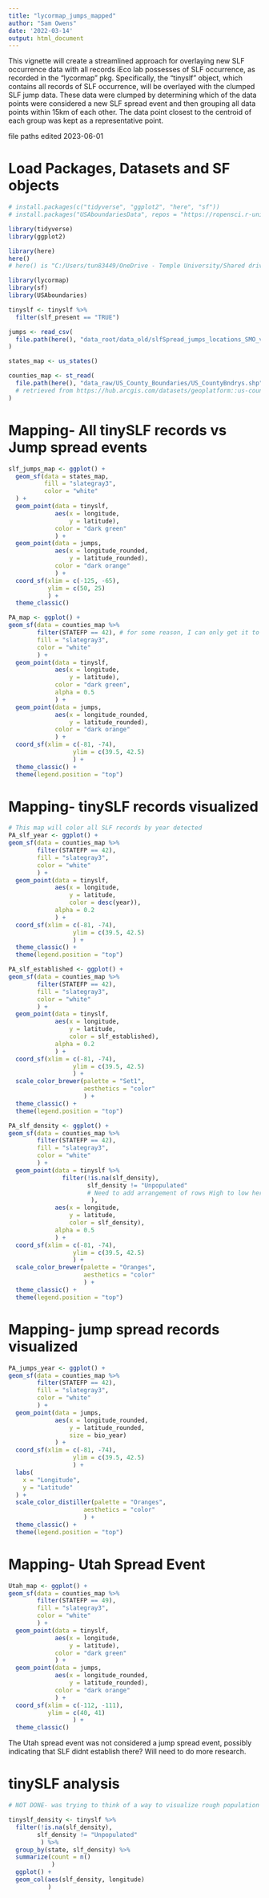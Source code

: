 ```yaml
---
title: "lycormap_jumps_mapped"
author: "Sam Owens"
date: '2022-03-14'
output: html_document
---
```


This vignette will create a streamlined approach for overlaying new SLF occurrence data with all records iEco lab possesses of SLF occurrence, as recorded in the "lycormap" pkg. Specifically, the "tinyslf" object, which contains all records of SLF occurrence, will be overlayed with the clumped SLF jump data. These data were clumped by determining which of the data points were considered a new SLF spread event and then grouping all data points within 15km of each other. The data point closest to the centroid of each group was kept as a representative point. 

file paths edited 2023-06-01

# Load Packages, Datasets and SF objects

```r

# install.packages(c("tidyverse", "ggplot2", "here", "sf"))
# install.packages("USAboundariesData", repos = "https://ropensci.r-universe.dev", type = "source")

library(tidyverse)
library(ggplot2)

library(here)
here()
# here() is "C:/Users/tun83449/OneDrive - Temple University/Shared drives/slfClimate/projects/slfSpread/slfSpread_pkg"

library(lycormap)
library(sf)
library(USAboundaries)

```

```r

tinyslf <- tinyslf %>%
  filter(slf_present == "TRUE")

jumps <- read_csv(
  file.path(here(), "data_root/data_old/slfSpread_jumps_locations_SMO_v2.csv")
)

states_map <- us_states()

counties_map <- st_read(
  file.path(here(), "data_raw/US_County_Boundaries/US_CountyBndrys.shp")
  # retrieved from https://hub.arcgis.com/datasets/geoplatform::us-county-boundaries/about
)

```

# Mapping- All tinySLF records vs Jump spread events

```r

slf_jumps_map <- ggplot() +
  geom_sf(data = states_map,
          fill = "slategray3", 
          color = "white"
  ) +
  geom_point(data = tinyslf, 
             aes(x = longitude,
                 y = latitude),
             color = "dark green"
             ) +
  geom_point(data = jumps,
             aes(x = longitude_rounded,
                 y = latitude_rounded),
             color = "dark orange"
             ) +
  coord_sf(xlim = c(-125, -65), 
           ylim = c(50, 25)
           ) +
  theme_classic()

```

```r

PA_map <- ggplot() +
geom_sf(data = counties_map %>%
        filter(STATEFP == 42), # for some reason, I can only get it to map one state at a time. It will not do groups of states
        fill = "slategray3", 
        color = "white"
        ) +
  geom_point(data = tinyslf, 
             aes(x = longitude,
                 y = latitude),
             color = "dark green",
             alpha = 0.5
             ) +
  geom_point(data = jumps,
             aes(x = longitude_rounded,
                 y = latitude_rounded),
             color = "dark orange"
             ) +
  coord_sf(xlim = c(-81, -74),
                  ylim = c(39.5, 42.5)
                  ) +
  theme_classic() +
  theme(legend.position = "top")

```

# Mapping- tinySLF records visualized

```r

# This map will color all SLF records by year detected
PA_slf_year <- ggplot() +
geom_sf(data = counties_map %>%
        filter(STATEFP == 42),
        fill = "slategray3", 
        color = "white"
        ) +
  geom_point(data = tinyslf, 
             aes(x = longitude,
                 y = latitude,
                 color = desc(year)),
             alpha = 0.2
             ) +
  coord_sf(xlim = c(-81, -74),
                  ylim = c(39.5, 42.5)
                  ) +
  theme_classic() +
  theme(legend.position = "top")

```

``` r

PA_slf_established <- ggplot() +
geom_sf(data = counties_map %>%
        filter(STATEFP == 42),
        fill = "slategray3", 
        color = "white"
        ) +
  geom_point(data = tinyslf, 
             aes(x = longitude,
                 y = latitude,
                 color = slf_established),
             alpha = 0.2
             ) +
  coord_sf(xlim = c(-81, -74),
                  ylim = c(39.5, 42.5)
                  ) +
  scale_color_brewer(palette = "Set1", 
                     aesthetics = "color"
                     ) +
  theme_classic() +
  theme(legend.position = "top")

```

``` r

PA_slf_density <- ggplot() +
geom_sf(data = counties_map %>%
        filter(STATEFP == 42),
        fill = "slategray3", 
        color = "white"
        ) +
  geom_point(data = tinyslf %>%
               filter(!is.na(slf_density),
                      slf_density != "Unpopulated"
                      # Need to add arrangement of rows High to low here
                       ),
             aes(x = longitude,
                 y = latitude,
                 color = slf_density),
             alpha = 0.5
             ) +
  coord_sf(xlim = c(-81, -74),
                  ylim = c(39.5, 42.5)
                  ) +
  scale_color_brewer(palette = "Oranges", 
                     aesthetics = "color"
                     ) +
  theme_classic() +
  theme(legend.position = "top")

```

# Mapping- jump spread records visualized

``` r

PA_jumps_year <- ggplot() +
geom_sf(data = counties_map %>%
        filter(STATEFP == 42),
        fill = "slategray3", 
        color = "white"
        ) +
  geom_point(data = jumps, 
             aes(x = longitude_rounded,
                 y = latitude_rounded,
                 size = bio_year)
             ) +
  coord_sf(xlim = c(-81, -74),
                  ylim = c(39.5, 42.5)
                  ) +
  labs(
    x = "Longitude",
    y = "Latitude"
  ) +
  scale_color_distiller(palette = "Oranges", 
                     aesthetics = "color"
                     ) +
  theme_classic() +
  theme(legend.position = "top")


```

# Mapping- Utah Spread Event

``` r

Utah_map <- ggplot() +
geom_sf(data = counties_map %>%
        filter(STATEFP == 49),
        fill = "slategray3", 
        color = "white"
        ) +
  geom_point(data = tinyslf, 
             aes(x = longitude,
                 y = latitude),
             color = "dark green" 
             ) +
  geom_point(data = jumps,
             aes(x = longitude_rounded,
                 y = latitude_rounded),
             color = "dark orange"
             ) +
  coord_sf(xlim = c(-112, -111),
           ylim = c(40, 41)
                  ) +
  theme_classic()

```
The Utah spread event was not considered a jump spread event, possibly indicating that SLF didnt establish there? Will need to do more research.

# tinySLF analysis

``` r

# NOT DONE- was trying to think of a way to visualize rough population density by longitude

tinyslf_density <- tinyslf %>%
  filter(!is.na(slf_density),
        slf_density != "Unpopulated"
         ) %>%
  group_by(state, slf_density) %>%
  summarize(count = n()
            )
  ggplot() +
  geom_col(aes(slf_density, longitude)
           )

```

